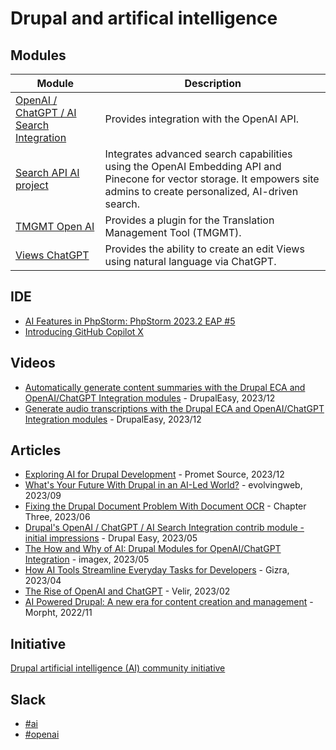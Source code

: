 # Drupal and artifical intelligence

## Modules

| Module | Description |
------------------------------------ | ------------------------------------ |
| [OpenAI / ChatGPT / AI Search Integration](https://www.drupal.org/project/openai) | Provides integration with the OpenAI API. |
| [Search API AI project](https://www.drupal.org/project/search_api_ai) | Integrates advanced search capabilities using the OpenAI Embedding API and Pinecone for vector storage. It empowers site admins to create personalized, AI-driven search. |
| [TMGMT Open AI](https://www.drupal.org/project/tmgmt_openai) | Provides a plugin for the Translation Management Tool (TMGMT). |
| [Views ChatGPT](https://gitlab.com/freelygive/views_chatgpt) | Provides the ability to create an edit Views using natural language via ChatGPT. |

## IDE

- [AI Features in PhpStorm: PhpStorm 2023.2 EAP #5](https://blog.jetbrains.com/phpstorm/2023/06/ai-features-in-phpstorm-phpstorm-2023-2-eap-5/)
- [Introducing GitHub Copilot X](https://github.com/features/preview/copilot-x)

## Videos

- [Automatically generate content summaries with the Drupal ECA and OpenAI/ChatGPT Integration modules](https://www.youtube.com/watch?v=jFr-BYsUfUg) - DrupalEasy, 2023/12
- [Generate audio transcriptions with the Drupal ECA and OpenAI/ChatGPT Integration modules](https://www.youtube.com/watch?v=u_kGh-sL9g8) - DrupalEasy, 2023/12

## Articles

- [Exploring AI for Drupal Development](https://www.prometsource.com/blog/exploring-ai-drupal-development-1) - Promet Source, 2023/12
- [What's Your Future With Drupal in an AI-Led World?](https://evolvingweb.com/blog/whats-your-future-drupal-ai-led-world) - evolvingweb, 2023/09
- [Fixing the Drupal Document Problem With Document OCR](https://www.chapterthree.com/blog/fixing-drupal-document-problem-document-ocr) - Chapter Three, 2023/06
- [Drupal's OpenAI / ChatGPT / AI Search Integration contrib module - initial impressions](https://www.drupaleasy.com/blogs/ultimike/2023/05/drupals-openai-chatgpt-ai-search-integration-contrib-module-initial) - Drupal Easy, 2023/05
- [The How and Why of AI: Drupal Modules for OpenAI/ChatGPT Integration](https://imagexmedia.com/blog/drupal-modules-for-openai-chatgpt-integration) - imagex, 2023/05
- [How AI Tools Streamline Everyday Tasks for Developers](https://www.gizra.com/content/ai-tools-drupal-dev/) - Gizra, 2023/04
- [The Rise of OpenAI and ChatGPT](https://www.velir.com/ideas/2023/02/16/the-rise-of-openai-and-chatgpt) - Velir, 2023/02
- [AI Powered Drupal: A new era for content creation and management](https://www.morpht.com/blog/ai-powered-drupal-new-era-content-creation-and-management) - Morpht, 2022/11

## Initiative

[Drupal artificial intelligence (AI) community initiative](https://www.drupal.org/project/artificial_intelligence_initiative)

## Slack

- [#ai](https://drupal.slack.com/archives/CDL2YPBNX)
- [#openai](https://drupal.slack.com/archives/C04NCQGGX0E)
